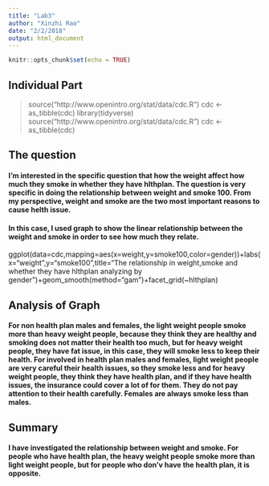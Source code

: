 ```yaml
---
title: "Lab3"
author: "Xinzhi Rao"
date: "2/2/2018"
output: html_document
---
```


```r
knitr::opts_chunk$set(echo = TRUE)
```

## Individual Part
> source("http://www.openintro.org/stat/data/cdc.R")
> cdc <- as_tibble(cdc)
> library(tidyverse)
> source("http://www.openintro.org/stat/data/cdc.R")
> cdc <- as_tibble(cdc)

## The question 
#### I'm interested in the specific question that how the weight affect how much they smoke in whether they have hlthplan. The question is very specific in doing the relationship between weight and smoke 100. From my perspective, weight and smoke are the two most important reasons to cause helth issue.

#### In this case, I used graph to show the linear relationship between the weight and smoke in order to see how much they relate. 

ggplot(data=cdc,mapping=aes(x=weight,y=smoke100,color=gender))+labs(x="weight",y="smoke100",title="The relationship in weight,smoke and whether they have hlthplan analyzing by gender")+geom_smooth(method="gam")+facet_grid(~hlthplan)

## Analysis of Graph
#### For non health plan males and females, the light weight people smoke more than heavy weight people, because they think they are healthy and smoking does not matter their health too much, but for heavy weight people, they have fat issue, in this case, they will smoke less to keep their health. For involved in health plan males and females, light weight people are very careful their health issues, so they smoke less and for heavy weight people, they think they have health plan, and if they have health issues, the insurance could cover a lot of for them. They do not pay attention to their health carefully. Females are always smoke less than males.

## Summary
#### I have investigated the relationship between weight and smoke. For people who have health plan, the heavy weight people smoke more than light weight people, but for people who don'v have the health plan, it is opposite.




